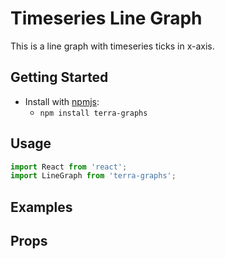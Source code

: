 
# Timeseries Line Graph

This is a line graph with timeseries ticks in x-axis.

## Getting Started

- Install with [npmjs](https://www.npmjs.com):
  - `npm install terra-graphs`

## Usage

```jsx
import React from 'react';
import LineGraph from 'terra-graphs';
```

## Examples
<LineGraph />

## Props
<PropsTable />